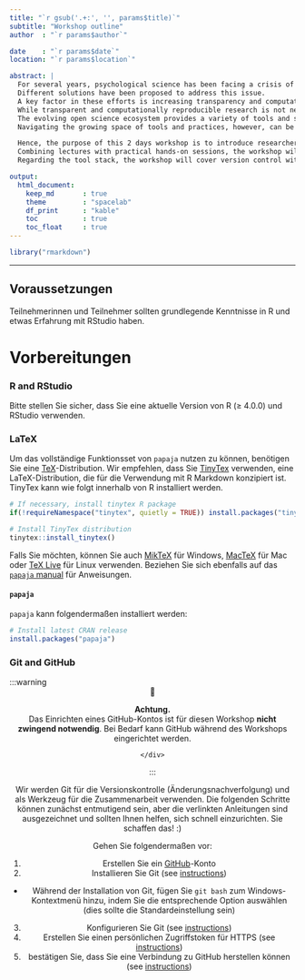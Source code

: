 ```yaml
---
title: "`r gsub('.+:', '', params$title)`"
subtitle: "Workshop outline"
author  : "`r params$author`"

date    : "`r params$date`"
location: "`r params$location`"

abstract: |
  For several years, psychological science has been facing a crisis of confidence fueled by concerns about low rates of successful replications of empirical findings.
  Different solutions have been proposed to address this issue.
  A key factor in these efforts is increasing transparency and computational reproducibility of psychological research.
  While transparent and computationally reproducible research is not necessarily more replicable, it facilitates replication attempts and helps to foster trust in empirical findings.
  The evolving open science ecosystem provides a variety of tools and services that can be used to implement reproducible research practices.
  Navigating the growing space of tools and practices, however, can be a daunting task.

  Hence, the purpose of this 2 days workshop is to introduce researchers to the essential components of tailored reproducible research workflows as well as the tools for implementing them.
  Combining lectures with practical hands-on sessions, the workshop will focus on data analysis, reporting of results, and sharing data and materials.
  Regarding the tool stack, the workshop will cover version control with Git and writing reports with RMarkdown as key components of a reproducible research workflow, but will also introduce other tools, such as the Open Science Framework (OSF), Docker, and Binder.

output:
  html_document:
    keep_md       : true
    theme         : "spacelab"
    df_print      : "kable"
    toc           : true
    toc_float     : true
---
```


```r
library("rmarkdown")
```

---

## Voraussetzungen

Teilnehmerinnen und Teilnehmer sollten grundlegende Kenntnisse in R und etwas Erfahrung mit RStudio haben.


# Vorbereitungen

### R and RStudio

Bitte stellen Sie sicher, dass Sie eine aktuelle Version von R (≥ 4.0.0) und RStudio verwenden.

### LaTeX

Um das vollständige Funktionsset von `papaja` nutzen zu können, benötigen Sie eine [TeX](http://de.wikipedia.org/wiki/TeX)-Distribution.
Wir empfehlen, dass Sie [TinyTex](https://yihui.name/tinytex/) verwenden, eine LaTeX-Distribution, die für die Verwendung mit R Markdown konzipiert ist.
TinyTex kann wie folgt innerhalb von R installiert werden.


```r
# If necessary, install tinytex R package
if(!requireNamespace("tinytex", quietly = TRUE)) install.packages("tinytex")

# Install TinyTex distribution
tinytex::install_tinytex()
```

Falls Sie möchten, können Sie auch [MikTeX](http://miktex.org/) für Windows, [MacTeX](https://tug.org/mactex/) für Mac oder [TeX Live](http://www.tug.org/texlive/) für Linux verwenden.
Beziehen Sie sich ebenfalls auf das [`papaja` manual](https://crsh.github.io/papaja_man/introduction.html#getting-started) für Anweisungen.


#### `papaja`

`papaja` kann folgendermaßen installiert werden:


```r
# Install latest CRAN release
install.packages("papaja")
```

### Git and GitHub

:::warning
<div style="text-align: center"> 🚧
    <br>
    <p>
        <b>Achtung.</b><br>
    Das Einrichten eines GitHub-Kontos ist für diesen Workshop **nicht zwingend notwendig**. Bei Bedarf kann GitHub während des Workshops eingerichtet werden.
    </p>
    </div>

:::


Wir werden Git für die Versionskontrolle (Änderungsnachverfolgung) und als Werkzeug für die Zusammenarbeit verwenden. Die folgenden Schritte können zunächst entmutigend sein, aber die verlinkten Anleitungen sind ausgezeichnet und sollten Ihnen helfen, sich schnell einzurichten. Sie schaffen das! :)

Gehen Sie folgendermaßen vor:

1. Erstellen Sie ein [GitHub](https://github.com)-Konto
2. Installieren Sie Git (see [instructions](https://happygitwithr.com/install-git.html))
 - Während der Installation von Git, fügen Sie `git bash` zum Windows-Kontextmenü hinzu, indem Sie die entsprechende Option auswählen (dies sollte die Standardeinstellung sein)
3. Konfigurieren Sie Git (see [ instructions](https://happygitwithr.com/hello-git.html))
4. Erstellen Sie einen persönlichen Zugriffstoken für HTTPS (see [instructions](https://happygitwithr.com/https-pat.html))
5. bestätigen Sie, dass Sie eine Verbindung zu GitHub herstellen können (see [instructions](https://happygitwithr.com/push-pull-github.html))


